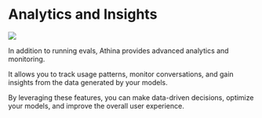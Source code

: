 # Analytics and Insights

<img src="/athina-analytics-dashboard-26-nov.png" />

In addition to running evals, Athina provides advanced analytics and monitoring.

It allows you to track usage patterns, monitor conversations, and gain insights from the data generated by your models.

By leveraging these features, you can make data-driven decisions, optimize your models, and improve the overall user experience.
